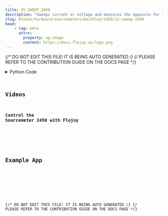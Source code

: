 ```yaml
---
title: IV_SWEEP_2450
description: "Sweeps current or voltage and measures the opposite for the 2450."
slug: blocks/hardware/sourcemeters/keithley/2450/iv-sweep-2450
head:
    - tag: meta
      attrs:
        property: og:image
        content: https://docs.flojoy.ai/logo.png
---
```


{/* DO NOT EDIT THIS FILE! IT IS BEING AUTO GENERATED */}
{/* PLEASE REFER TO THE CONTRIBUTION GUIDE ON THE DOCS PAGE */}


<DownloadStudioBanner />
<PythonDocsDisplay docstring={block_data["docstring"]} />
<details>
<summary>Python Code</summary>



<Code code={pythonCode} lang="py" wrap theme="dracula" />

[Find this Flojoy Block on GitHub](https://github.com/flojoy-ai/blocks/blob/main/blocks/HARDWARE/SOURCEMETERS/KEITHLEY/2450/IV_SWEEP_2450/IV_SWEEP_2450.py)

</details>

## Videos


### Control the Sourcemeter 2450 with Flojoy

<div className="not-content">
<YouTube id="https://www.youtube.com/watch?v=3Ja55y8rHUM" />
</div>

## Example App


<GetHelpWidget />


<AppDisplay app={app} blockName="IV_SWEEP_2450" client:visible />


<Example />

{/* DO NOT EDIT THIS FILE! IT IS BEING AUTO GENERATED */}
{/* PLEASE REFER TO THE CONTRIBUTION GUIDE ON THE DOCS PAGE */}
